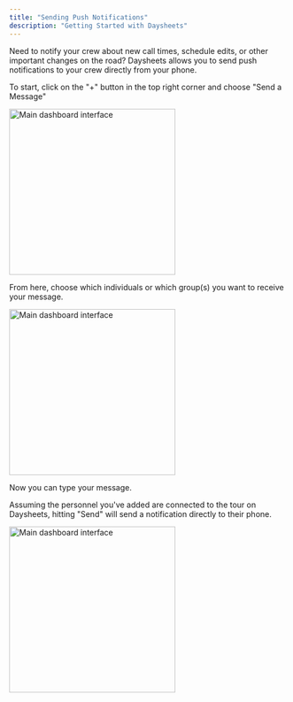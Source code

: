 ```yaml
---
title: "Sending Push Notifications"
description: "Getting Started with Daysheets"
---
```


Need to notify your crew about new call times, schedule edits, or other important changes on the road? Daysheets allows you to send push notifications to your crew directly from your phone.

To start, click on the "+" button in the top right corner and choose "Send a Message"

<img
  src="/images/getting-started/download-daysheets/test.png"
  alt="Main dashboard interface"
  height="300"
  className="rounded-lg"
/>

From here, choose which individuals or which group(s) you want to receive your message.

<img
  src="/images/getting-started/download-daysheets/test.png"
  alt="Main dashboard interface"
  height="300"
  className="rounded-lg"
/>

Now you can type your message.

Assuming the personnel you've added are connected to the tour on Daysheets, hitting "Send" will send a notification directly to their phone.

<img
  src="/images/getting-started/download-daysheets/test.png"
  alt="Main dashboard interface"
  height="300"
  className="rounded-lg"
/>

